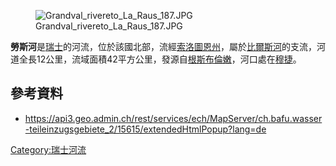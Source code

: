 {{Coord|47.28206|N|7.38225|E|display=title}}
[[Image:Grandval_rivereto_La_Raus_187.JPG|right]]

'''勞斯河'''是[[瑞士|瑞士]]的河流，位於該國北部，流經[[索洛圖恩州|索洛圖恩州]]，屬於[[比爾斯河|比爾斯河]]的支流，河道全長12公里，流域面積42平方公里，發源自[[根斯布倫嫩|根斯布倫嫩]]，河口處在[[穆捷|穆捷]]。

==參考資料==
* https://api3.geo.admin.ch/rest/services/ech/MapServer/ch.bafu.wasser-teileinzugsgebiete_2/15615/extendedHtmlPopup?lang=de

{{Switzerland-geo-stub}}
[[Category:瑞士河流|Category:瑞士河流]]